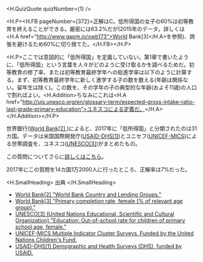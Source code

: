 
<H.QuizQuote quizNumber={1} />

<H.P><H.FB pageNumber={372}>正解はC。低所得国の女子の60%は初等教育を終えることができる。厳密には63.2%だが(2015年のデータ。詳しくは<H.A href="http://www.gapm.io/xwb173">World Bank[3]</H.A>を参照)、誇張を避けるため60%に切り捨てた。</H.FB></H.P>

<H.P>ここでは意図的に「低所得国」を定義していない。第1章で書いたように、「低所得国」という言葉を人々がどのように受け取るかを調べるためだ。初等教育の修了率、または初等教育最終学年への総進学率は以下のように計算する。まず、初等教育最終学年に新しく進学する子の数を数える(年齢は関係ない。留年生は除く)。この数を、その学年の子の典型的な年齢(およそ11歳)の人口で割ればよい。<H.Addition>ちなみにこれは<H.A href="http://uis.unesco.org/en/glossary-term/expected-gross-intake-ratio-last-grade-primary-education">ユネスコによる定義だ。</H.A></H.Addition></H.P>

世界銀行([World Bank[2] ](http://gapm.io/xwb172))によると、2017年に「低所得国」と分類されたのは31カ国。データは米国国際開発庁([USAID-DHS[1]](https://dhsprogram.com/))とユニセフ([UNICEF-MICS](http://mics.unicef.org/))による世帯調査を、ユネスコ([UNESCO[3]](http://gapm.io/xuisoutsf))がまとめたもの。

この質問についてさらに[詳しくはこちら](http://gapm.io/q1)。

2017年にこの質問を14カ国1万2000人に行ったところ、正解率は7%だった。

<H.SmallHeading>
  出典
</H.SmallHeading>

- [World Bank[2] "World Bank Country and Lending Groups."](http://www.gapm.io/xwb172)
- [World Bank[3] "Primary completion rate, female (% of relevant age group)."](http://www.gapm.io/xwb173)
- [UNESCO[3] (United Nations Educational, Scientific and Cultural Organization) "Education: Out-of-school rate for children of primary school age, female."](http://www.gapm.io/xuisoutsf)
- [UNICEF-MICS Multiple Indicator Cluster Surveys. Funded by the United Nations Children's Fund.](http://www.mics.unicef.org/)
- [USAID-DHS[1] Demographic and Health Surveys (DHS), funded by USAID.](http://www.dhsprogram.com/)
